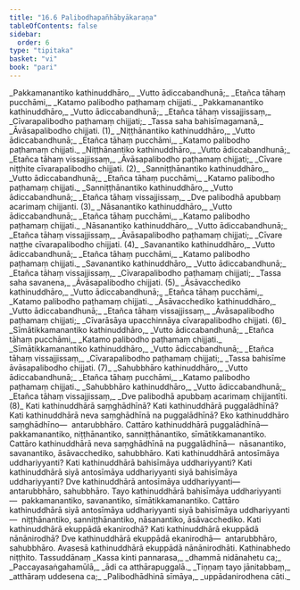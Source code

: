```yaml
---
title: "16.6 Palibodhapañhābyākaraṇa"
tableOfContents: false
sidebar:
  order: 6
type: "tipitaka"
basket: "vi"
book: "pari"
---
```



<DynamicBreadcrumb />

<Division number="415" book="pari" e="ch" v="5" p="310">

<Paragraph number="1917" type="verses" book="pari">
_Pakkamanantiko kathinuddhāro,_  
_Vutto ādiccabandhunā;_  
_Etañca tāhaṃ pucchāmi,_  
_Katamo palibodho paṭhamaṃ chijjati._  

</Paragraph>

<Paragraph number="1918" type="verses" book="pari">
_Pakkamanantiko kathinuddhāro,_  
_Vutto ādiccabandhunā;_  
_Etañca tāhaṃ vissajjissaṃ,_  
_Cīvarapalibodho paṭhamaṃ chijjati;_  
_Tassa saha bahisīmagamanā,_  
_Āvāsapalibodho chijjati. (1)_  

</Paragraph>

<Paragraph number="1919" type="verses" book="pari">
_Niṭṭhānantiko kathinuddhāro,_  
_Vutto ādiccabandhunā;_  
_Etañca tāhaṃ pucchāmi,_  
_Katamo palibodho paṭhamaṃ chijjati._  

</Paragraph>

<Paragraph number="1920" type="verses" book="pari">
_Niṭṭhānantiko kathinuddhāro,_  
_Vutto ādiccabandhunā;_  
_Etañca tāhaṃ vissajjissaṃ,_  
_Āvāsapalibodho paṭhamaṃ chijjati;_  
_Cīvare niṭṭhite cīvarapalibodho chijjati. (2)_  

</Paragraph>

<Paragraph number="1921" type="verses" book="pari">
_Sanniṭṭhānantiko kathinuddhāro,_  
_Vutto ādiccabandhunā;_  
_Etañca tāhaṃ pucchāmi,_  
_Katamo palibodho paṭhamaṃ chijjati._  

</Paragraph>

<Paragraph number="1922" type="verses" book="pari">
_Sanniṭṭhānantiko kathinuddhāro,_  
_Vutto ādiccabandhunā;_  
_Etañca tāhaṃ vissajjissaṃ,_  
_Dve palibodhā apubbaṃ acarimaṃ chijjanti. (3)_  

</Paragraph>

<Paragraph number="1923" type="verses" book="pari">
_Nāsanantiko kathinuddhāro,_  
_Vutto ādiccabandhunā;_  
_Etañca tāhaṃ pucchāmi,_  
_Katamo palibodho paṭhamaṃ chijjati._  

</Paragraph>

<Paragraph number="1924" type="verses" book="pari">
_Nāsanantiko kathinuddhāro,_  
_Vutto ādiccabandhunā;_  
_Etañca tāhaṃ vissajjissaṃ,_  
_Āvāsapalibodho paṭhamaṃ chijjati;_  
_Cīvare naṭṭhe cīvarapalibodho chijjati. (4)_  

</Paragraph>

<Paragraph number="1925" type="verses" book="pari">
_Savanantiko kathinuddhāro,_  
_Vutto ādiccabandhunā;_  
_Etañca tāhaṃ pucchāmi,_  
_Katamo palibodho paṭhamaṃ chijjati._  

</Paragraph>

<Paragraph number="1926" type="verses" book="pari">
_Savanantiko kathinuddhāro,_  
_Vutto ādiccabandhunā;_  
_Etañca tāhaṃ vissajjissaṃ,_  
_Cīvarapalibodho paṭhamaṃ chijjati;_  
_Tassa saha savanena,_  
_Āvāsapalibodho chijjati. (5)_  

</Paragraph>

<Paragraph number="1927" type="verses" book="pari">
_Āsāvacchediko kathinuddhāro,_  
_Vutto ādiccabandhunā;_  
_Etañca tāhaṃ pucchāmi,_  
_Katamo palibodho paṭhamaṃ chijjati._  

</Paragraph>

<Paragraph number="1928" type="verses" book="pari">
_Āsāvacchediko kathinuddhāro,_  
_Vutto ādiccabandhunā;_  
_Etañca tāhaṃ vissajjissaṃ,_  
_Āvāsapalibodho paṭhamaṃ chijjati;_  
_Cīvarāsāya upacchinnāya cīvarapalibodho chijjati. (6)_  

</Paragraph>

<Paragraph number="1929" type="verses" book="pari">
_Sīmātikkamanantiko kathinuddhāro,_  
_Vutto ādiccabandhunā;_  
_Etañca tāhaṃ pucchāmi,_  
_Katamo palibodho paṭhamaṃ chijjati._  

</Paragraph>

<Paragraph number="1930" type="verses" book="pari">
_Sīmātikkamanantiko kathinuddhāro,_  
_Vutto ādiccabandhunā;_  
_Etañca tāhaṃ vissajjissaṃ,_  
_Cīvarapalibodho paṭhamaṃ chijjati;_  
_Tassa bahisīme āvāsapalibodho chijjati. (7)_  

</Paragraph>

<Paragraph number="1931" type="verses" book="pari">
_Sahubbhāro kathinuddhāro,_  
_Vutto ādiccabandhunā;_  
_Etañca tāhaṃ pucchāmi,_  
_Katamo palibodho paṭhamaṃ chijjati._  

</Paragraph>

<Paragraph number="1932" type="verses" book="pari">
_Sahubbhāro kathinuddhāro,_  
_Vutto ādiccabandhunā;_  
_Etañca tāhaṃ vissajjissaṃ,_  
_Dve palibodhā apubbaṃ acarimaṃ chijjantīti. (8)_  

</Paragraph>

</Division>
<Division number="416" book="pari" e="ch" v="5" p="311">

<Paragraph number="1933" book="pari">
Kati kathinuddhārā saṃghādhīnā? Kati kathinuddhārā puggalādhīnā? Kati kathinuddhārā neva saṃghādhīnā na puggalādhīnā? Eko kathinuddhāro saṃghādhīno—  antarubbhāro. Cattāro kathinuddhārā puggalādhīnā—  pakkamanantiko, niṭṭhānantiko, sanniṭṭhānantiko, sīmātikkamanantiko. Cattāro kathinuddhārā neva saṃghādhīnā na puggalādhīnā—  nāsanantiko, savanantiko, āsāvacchediko, sahubbhāro. Kati kathinuddhārā antosīmāya uddhariyyanti? Kati kathinuddhārā bahisīmāya uddhariyyanti? Kati kathinuddhārā siyā antosīmāya uddhariyyanti siyā bahisīmāya uddhariyyanti? Dve kathinuddhārā antosīmāya uddhariyyanti—  antarubbhāro, sahubbhāro. Tayo kathinuddhārā bahisīmāya uddhariyyanti—  pakkamanantiko, savanantiko, sīmātikkamanantiko. Cattāro kathinuddhārā siyā antosīmāya uddhariyyanti siyā bahisīmāya uddhariyyanti—  niṭṭhānantiko, sanniṭṭhānantiko, nāsanantiko, āsāvacchediko.
</Paragraph>

<Paragraph number="1934" book="pari">
Kati kathinuddhārā ekuppādā ekanirodhā? Kati kathinuddhārā ekuppādā nānānirodhā? Dve kathinuddhārā ekuppādā ekanirodhā—  antarubbhāro, sahubbhāro. Avasesā kathinuddhārā ekuppādā nānānirodhāti.

</Paragraph>
</Division>

<Paragraph number="1935" type="center" book="pari">
Kathinabhedo niṭṭhito.



</Paragraph>

<Paragraph number="1936" type="center" book="pari">
Tassuddānaṃ


</Paragraph>

<Paragraph number="1937" type="verses" book="pari">
_Kassa kinti pannarasa,_  
_dhammā nidānahetu ca;_  
_Paccayasaṅgahamūlā,_  
_ādi ca atthārapuggalā._  

</Paragraph>

<Paragraph number="1938" type="verses" book="pari">
_Tiṇṇaṃ tayo jānitabbaṃ,_  
_atthāraṃ uddesena ca;_  
_Palibodhādhinā sīmāya,_  
_uppādanirodhena cāti._
</Paragraph>